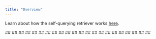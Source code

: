 ```yaml
---
title: "Overview"
---
```


Learn about how the self-querying retriever works [here](/oss/how_to/self_query).

<CardGroup>
  <Card title="📄️Deep LakeDeep Lake is a multimodal database for building AI applications" href="/oss/integrations/retrievers/self_query/activeloop_deeplake_self_query/">
    ##
  </Card>
</CardGroup>

<CardGroup>
  <Card title="📄️Astra DBDataStax Astra DB is a serverless" href="/oss/integrations/retrievers/self_query/astradb/">
    ##
  </Card>
</CardGroup>

<CardGroup>
  <Card title="📄️ChromaChroma is a vector database for building AI applications with embeddings." href="/oss/integrations/retrievers/self_query/chroma_self_query/">
    ##
  </Card>
</CardGroup>

<CardGroup>
  <Card title="📄️DashVectorDashVector is a fully managed vector DB service that supports high-dimension dense and sparse vectors, real-time insertion and filtered search. It is built to scale automatically and can adapt to different application requirements." href="/oss/integrations/retrievers/self_query/dashvector/">
    ##
  </Card>
</CardGroup>

<CardGroup>
  <Card title="📄️Databricks Vector SearchDatabricks Vector Search is a serverless similarity search engine that allows you to store a vector representation of your data, including metadata, in a vector database. With Vector Search, you can create auto-updating vector search indexes from Delta tables managed by Unity Catalog and query them with a simple API to return the most similar vectors." href="/oss/integrations/retrievers/self_query/databricks_vector_search/">
    ##
  </Card>
</CardGroup>

<CardGroup>
  <Card title="📄️DingoDBDingoDB is a distributed multi-mode vector database, which combines the characteristics of data lakes and vector databases, and can store data of any type and size (Key-Value, PDF, audio, video, etc.). It has real-time low-latency processing capabilities to achieve rapid insight and response, and can efficiently conduct instant analysis and process multi-modal data." href="/oss/integrations/retrievers/self_query/dingo/">
    ##
  </Card>
</CardGroup>

<CardGroup>
  <Card title="📄️ElasticsearchElasticsearch is a distributed, RESTful search and analytics engine." href="/oss/integrations/retrievers/self_query/elasticsearch_self_query/">
    ##
  </Card>
</CardGroup>

<CardGroup>
  <Card title="📄️SAP HANA Cloud Vector EngineFor more information on how to setup the SAP HANA vetor store, take a look at the documentation." href="/oss/integrations/retrievers/self_query/hanavector_self_query/">
    ##
  </Card>
</CardGroup>

<CardGroup>
  <Card title="📄️MilvusMilvus is a database that stores, indexes, and manages massive embedding vectors generated by deep neural networks and other machine learning (ML) models." href="/oss/integrations/retrievers/self_query/milvus_self_query/">
    ##
  </Card>
</CardGroup>

<CardGroup>
  <Card title="📄️MongoDB AtlasMongoDB Atlas is a document database that can be" href="/oss/integrations/retrievers/self_query/mongodb_atlas/">
    ##
  </Card>
</CardGroup>

<CardGroup>
  <Card title="📄️MyScaleMyScale is an integrated vector database. You can access your database in SQL and also from here, LangChain." href="/oss/integrations/retrievers/self_query/myscale_self_query/">
    ##
  </Card>
</CardGroup>

<CardGroup>
  <Card title="📄️Neo4jNeo4j is a graph database that stores nodes and relationships, that also supports native vector search." href="/oss/integrations/retrievers/self_query/neo4j_self_query/">
    ##
  </Card>
</CardGroup>

<CardGroup>
  <Card title="📄️OpenSearchOpenSearch is a scalable, flexible, and extensible open-source software suite for search, analytics, and observability applications licensed under Apache 2.0. OpenSearch is a distributed search and analytics engine based on Apache Lucene." href="/oss/integrations/retrievers/self_query/opensearch_self_query/">
    ##
  </Card>
</CardGroup>

<CardGroup>
  <Card title="📄️PGVector (Postgres)PGVector is a vector similarity search package for Postgres data base." href="/oss/integrations/retrievers/self_query/pgvector_self_query/">
    ##
  </Card>
</CardGroup>

<CardGroup>
  <Card title="📄️PineconePinecone is a vector database with broad functionality." href="/oss/integrations/retrievers/self_query/pinecone/">
    ##
  </Card>
</CardGroup>

<CardGroup>
  <Card title="📄️QdrantQdrant (read: quadrant) is a vector similarity search engine. It provides a production-ready service with a convenient API to store, search, and manage points - vectors with an additional payload. Qdrant is tailored to extended filtering support." href="/oss/integrations/retrievers/self_query/qdrant_self_query/">
    ##
  </Card>
</CardGroup>

<CardGroup>
  <Card title="📄️RedisRedis is an open-source key-value store that can be used as a cache, message broker, database, vector database and more." href="/oss/integrations/retrievers/self_query/redis_self_query/">
    ##
  </Card>
</CardGroup>

<CardGroup>
  <Card title="📄️Supabase (Postgres)Supabase is an open-source Firebase alternative." href="/oss/integrations/retrievers/self_query/supabase_self_query/">
    ##
  </Card>
</CardGroup>

<CardGroup>
  <Card title="📄️Tencent Cloud VectorDBTencent Cloud VectorDB is a fully managed, self-developed, enterprise-level distributed database    service designed for storing, retrieving, and analyzing multi-dimensional vector data." href="/oss/integrations/retrievers/self_query/tencentvectordb/">
    ##
  </Card>
</CardGroup>

<CardGroup>
  <Card title="📄️Timescale Vector (Postgres)Timescale Vector is PostgreSQL++ for AI applications. It enables you to efficiently store and query billions of vector embeddings in PostgreSQL." href="/oss/integrations/retrievers/self_query/timescalevector_self_query/">
    ##
  </Card>
</CardGroup>

<CardGroup>
  <Card title="📄️Vectara self-queryingVectara is the trusted AI Assistant and Agent platform which focuses on enterprise readiness for mission-critical applications." href="/oss/integrations/retrievers/self_query/vectara_self_query/">
    ##
  </Card>
</CardGroup>

<CardGroup>
  <Card title="📄️WeaviateWeaviate is an open-source vector database. It allows you to store data objects and vector embeddings from" href="/oss/integrations/retrievers/self_query/weaviate_self_query/">
    ##
  </Card>
</CardGroup>
